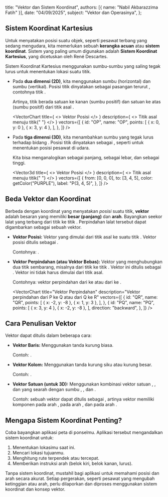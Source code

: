 
  title: "Vektor dan Sistem Koordinat",
  authors: [{ name: "Nabil Akbarazzima Fatih" }],
  date: "04/09/2025",
  subject: "Vektor dan Operasinya",
};

## Sistem Koordinat Kartesius

Untuk menyatakan posisi suatu objek, seperti pesawat terbang yang sedang mengudara, kita memerlukan sebuah **kerangka acuan** atau **sistem koordinat**. Sistem yang paling umum digunakan adalah **Sistem Koordinat Kartesius**, yang dicetuskan oleh René Descartes.

Sistem Koordinat Kartesius menggunakan sumbu-sumbu yang saling tegak lurus untuk menentukan lokasi suatu titik.

- Pada **dua dimensi (2D)**, kita menggunakan sumbu <InlineMath math="x" /> (horizontal) dan sumbu <InlineMath math="y" /> (vertikal). Posisi titik dinyatakan sebagai pasangan terurut <InlineMath math="(x, y)" />, contohnya titik <InlineMath math="P(3, 4)" />.

  Artinya, titik <InlineMath math="P" /> berada <InlineMath math="3" /> satuan ke kanan (sumbu <InlineMath math="x" /> positif) dan <InlineMath math="4" /> satuan ke atas (sumbu <InlineMath math="y" /> positif) dari titik asal <InlineMath math="O(0, 0)" />.

  <VectorChart
    title={
      <>
        Vektor Posisi <InlineMath math="P(3, 4)" />
      </>
    }
    description={
      <>
        Titik asal <InlineMath math="O(0, 0)" /> menuju titik{" "}
        <InlineMath math="P(3, 4)" />
      </>
    }
    vectors={[
      {
        id: "OP",
        name: "OP",
        points: [
          { x: 0, y: 0 },
          { x: 3, y: 4 },
        ],
      },
    ]}
  />

- Pada **tiga dimensi (3D)**, kita menambahkan sumbu <InlineMath math="z" /> yang tegak lurus terhadap bidang <InlineMath math="xy" />. Posisi titik dinyatakan sebagai <InlineMath math="(x, y, z)" />, seperti untuk menentukan posisi pesawat di udara.

  Kita bisa menganalogikan <InlineMath math="x" /> sebagai panjang, <InlineMath math="y" /> sebagai lebar, dan <InlineMath math="z" /> sebagai tinggi.

  <Vector3d
    title={
      <>
        Vektor Posisi <InlineMath math="P(3, 4, 5)" />
      </>
    }
    description={
      <>
        Titik asal <InlineMath math="O(0, 0, 0)" /> menuju titik{" "}
        <InlineMath math="P(3, 4, 5)" />
      </>
    }
    vectors={[
      {
        from: [0, 0, 0],
        to: [3, 4, 5],
        color: getColor("PURPLE"),
        label: "P(3, 4, 5)",
      },
    ]}
  />

## Beda Vektor dan Koordinat

Berbeda dengan koordinat yang menyatakan _posisi_ suatu titik, **vektor** adalah besaran yang memiliki **besar (panjang)** dan **arah**. Bayangkan seekor lalat yang terbang dari titik <InlineMath math="P(3, 4)" /> ke titik <InlineMath math="Q(-2, -8)" />. Perpindahan lalat tersebut dapat digambarkan sebagai sebuah vektor.

- **Vektor Posisi:** Vektor yang dimulai dari titik asal <InlineMath math="O(0, 0)" /> ke suatu titik <InlineMath math="P(x, y)" />. Vektor posisi <InlineMath math="P" /> ditulis sebagai <InlineMath math="\overrightarrow{OP}" />.

  Contohnya: <InlineMath math="\overrightarrow{OP} = (3, 4)" />.

- **Vektor Perpindahan (atau Vektor Bebas):** Vektor yang menghubungkan dua titik sembarang, misalnya dari titik <InlineMath math="P(x_P, y_P)" /> ke titik <InlineMath math="Q(x_Q, y_Q)" />. Vektor ini ditulis sebagai <InlineMath math="\overrightarrow{PQ}" />. Vektor ini tidak harus dimulai dari titik asal.

  Contohnya: vektor perpindahan dari <InlineMath math="P(3, 4)" /> ke <InlineMath math="Q(-2, -8)" /> atau dari <InlineMath math="Q(-2, -8)" /> ke <InlineMath math="R(1, 3)" />.

  <VectorChart
    title="Vektor Perpindahan"
    description="Vektor perpindahan dari P ke Q atau dari Q ke R"
    vectors={[
      {
        id: "QR",
        name: "QR",
        points: [
          { x: -2, y: -8 },
          { x: 1, y: 3 },
        ],
      },
      {
        id: "PQ",
        name: "PQ",
        points: [
          { x: 3, y: 4 },
          { x: -2, y: -8 },
        ],
        direction: "backward",
      },
    ]}
  />

## Cara Penulisan Vektor

Vektor dapat ditulis dalam beberapa cara:

- **Vektor Baris:** Menggunakan tanda kurung biasa.

  Contoh: <InlineMath math="\overrightarrow{OP} = (3, 4)" />.

- **Vektor Kolom:** Menggunakan tanda kurung siku atau kurung besar.

  Contoh: <InlineMath math="\overrightarrow{OP} = \begin{pmatrix} 3 \\ 4 \end{pmatrix}" />.

- **Vektor Satuan (untuk 3D):** Menggunakan kombinasi vektor satuan <InlineMath math="\mathbf{i}" />, <InlineMath math="\mathbf{j}" />, dan <InlineMath math="\mathbf{k}" /> yang searah dengan sumbu <InlineMath math="x" />, <InlineMath math="y" />, dan <InlineMath math="z" />.

  Contoh: sebuah vektor <InlineMath math="\overrightarrow{AB}" /> dapat ditulis sebagai <InlineMath math="\mathbf{i} - 3\mathbf{j} - 4\mathbf{k}" />, artinya vektor <InlineMath math="\overrightarrow{AB}" /> memiliki komponen <InlineMath math="1" /> pada arah <InlineMath math="x" />, <InlineMath math="-3" /> pada arah <InlineMath math="y" />, dan <InlineMath math="-4" /> pada arah <InlineMath math="z" />.

## Mengapa Sistem Koordinat Penting?

Coba bayangkan aplikasi peta di ponselmu. Aplikasi tersebut mengandalkan sistem koordinat untuk:

1.  Menentukan lokasimu saat ini.
2.  Mencari lokasi tujuanmu.
3.  Menghitung rute terpendek atau tercepat.
4.  Memberikan instruksi arah (belok kiri, belok kanan, lurus).

Tanpa sistem koordinat, mustahil bagi aplikasi untuk memahami posisi dan arah secara akurat. Setiap pergerakan, seperti pesawat yang mengubah ketinggian atau arah, perlu dilaporkan dan diproses menggunakan sistem koordinat dan konsep vektor.
